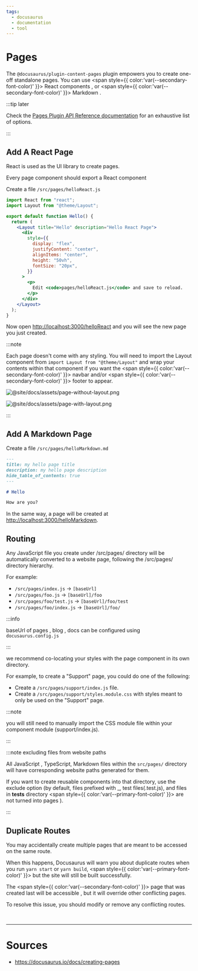 ```yaml
---
tags:
  - docusaurus
  - documentation
  - tool
---
```



# Pages

The `@docusaurus/plugin-content-pages` plugin empowers you to create one-off standalone pages.
You can use <span style={{ color:'var(--secondary-font-color)' }}> React components </span>, or <span style={{ color:'var(--secondary-font-color)' }}> Markdown </span>.

:::tip later

Check the [Pages Plugin API Reference documentation](https://docusaurus.io/docs/api/plugins/@docusaurus/plugin-content-pages) for an exhaustive list of options.

:::

## Add A React Page

React is used as the UI library to create pages.

Every page component should export a React component

Create a file `/src/pages/helloReact.js`

```jsx title=/src/pages/helloReact.js showLineNumbers
import React from "react";
import Layout from "@theme/Layout";

export default function Hello() {
  return (
    <Layout title="Hello" description="Hello React Page">
      <div
        style={{
          display: "flex",
          justifyContent: "center",
          alignItems: "center",
          height: "50vh",
          fontSize: "20px",
        }}
      >
        <p>
          Edit <code>pages/helloReact.js</code> and save to reload.
        </p>
      </div>
    </Layout>
  );
}
```

Now open [http://localhost:3000/helloReact](http://localhost:3000/helloReact) and you will see the new page you just created.

:::note

Each page doesn't come with any styling.
You will need to import the Layout component from `import Layout from "@theme/Layout"`
and wrap your contents within that component if you want the <span style={{ color:'var(--secondary-font-color)' }}> navbar </span> and/or <span style={{ color:'var(--secondary-font-color)' }}> footer </span> to appear.

<Tabs>
<TabItem value="withOutLayout" label="Page Without Layout">

![@site/docs/assets/page-without-layout.png](@site/docs/assets/page-without-layout.png)

</TabItem>
<TabItem value="withLayout" label="Page With Layout">

![@site/docs/assets/page-with-layout.png](@site/docs/assets/page-with-layout.png)

</TabItem>
</Tabs>

:::

## Add A Markdown Page

Create a file `/src/pages/helloMarkdown.md`

```markdown title= showLineNumbers
---
title: my hello page title
description: my hello page description
hide_table_of_contents: true
---

# Hello

How are you?
```

In the same way, a page will be created at [http://localhost:3000/helloMarkdown](http://localhost:3000/helloMarkdown).

## Routing

Any JavaScript file you create under /src/pages/ directory will be automatically converted to a website page, following the /src/pages/ directory hierarchy.

For example:

- `/src/pages/index.js` → `[baseUrl]`
- `/src/pages/foo.js` → `[baseUrl]/foo`
- `/src/pages/foo/test.js` → `[baseUrl]/foo/test`
- `/src/pages/foo/index.js` → `[baseUrl]/foo/`

:::info

baseUrl of pages , blog , docs can be configured using `docusaurus.config.js`

:::

we recommend co-locating your styles with the page component in its own directory.

For example, to create a "Support" page, you could do one of the following:

- Create a `/src/pages/support/index.js` file.
- Create a `/src/pages/support/styles.module.css` with styles meant to only be used on the "Support" page.

:::note

you will still need to manually import the CSS module file within your component module (support/index.js).

:::

:::note excluding files from website paths

All JavaScript , TypeScript, Markdown files within the `src/pages/` directory will have corresponding website paths generated for them.

If you want to create reusable components into that directory, use the exclude option (by default, files prefixed with \_, test files(.test.js),
and files in **tests** directory <span style={{ color:'var(--primary-font-color)' }}> are not turned into pages </span>).

:::

## Duplicate Routes

You may accidentally create multiple pages that are meant to be accessed on the same route.

When this happens, Docusaurus will warn you about duplicate routes
when you run `yarn start` or `yarn build`, <span style={{ color:'var(--primary-font-color)' }}> but the site will still be built successfully. </span>

The <span style={{ color:'var(--secondary-font-color)' }}> page that was created last will be accessible </span>, but it will override other conflicting pages.

To resolve this issue, you should modify or remove any conflicting routes.

<br />

---

# Sources

- https://docusaurus.io/docs/creating-pages
